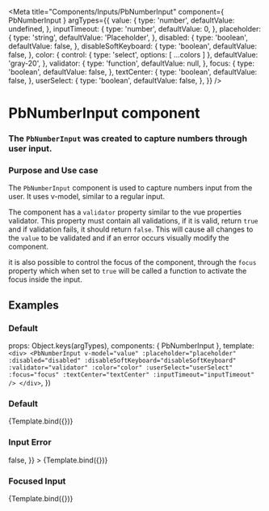 
<Meta
  title="Components/Inputs/PbNumberInput"
  component={ PbNumberInput }
  argTypes={{
    value: {
      type: 'number',
      defaultValue: undefined,
    },
    inputTimeout: {
      type: 'number',
      defaultValue: 0,
    },
    placeholder: {
      type: 'string',
      defaultValue: 'Placeholder',
    },
    disabled: {
      type: 'boolean',
      defaultValue: false,
    },
    disableSoftKeyboard: {
      type: 'boolean',
      defaultValue: false,
    },
    color: {
      control: { type: 'select', options: [ ...colors ] },
      defaultValue: 'gray-20',
    },
    validator: {
      type: 'function',
      defaultValue: null,
    },
    focus: {
      type: 'boolean',
      defaultValue: false,
    },
    textCenter: {
      type: 'boolean',
      defaultValue: false,
    },
    userSelect: {
      type: 'boolean',
      defaultValue: false,
    },
  }}
/>

# **PbNumberInput component**
### The `PbNumberInput` was created to capture numbers through user input.

### Purpose and Use case

The `PbNumberInput` component is used to capture numbers input from the user.
It uses v-model, similar to a regular input.

The component has a `validator` property similar to the vue properties validator.
This property must contain all validations, if it is valid, return `true`
and if validation fails, it should return `false`.
This will cause all changes to the `value` to be validated and if an error
occurs visually modify the component.

it is also possible to control the focus of the component, through the `focus`
property which when set to `true` will be called a function to activate the
focus inside the input.

## Examples

### Default

  props: Object.keys(argTypes),
  components: { PbNumberInput },
  template: `
    <div>
      <PbNumberInput
        v-model="value"
        :placeholder="placeholder"
        :disabled="disabled"
        :disableSoftKeyboard="disableSoftKeyboard"
        :validator="validator"
        :color="color"
        :userSelect="userSelect"
        :focus="focus"
        :textCenter="textCenter"
        :inputTimeout="inputTimeout"
      />
    </div>
  `,
})

### Default
<Canvas>
  <Story name="Default" height="auto">
    {Template.bind({})}
  </Story>
</Canvas>

### Input Error
<Canvas>
  <Story
    name="Error"
    height="auto"
    args={{
      value: 0,
      validator: () => false,
    }}
  >
    {Template.bind({})}
  </Story>
</Canvas>

### Focused Input
<Canvas>
  <Story
    name="Focused"
    height="auto"
    args={{
      focus: true,
    }}
  >
    {Template.bind({})}
  </Story>
</Canvas>
